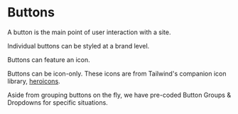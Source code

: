 

# Buttons

<Meta of={ButtonStories} />

A button is the main point of user interaction with a site.

Individual buttons can be styled at a brand level.

<Canvas of={ButtonStories.Primary} />
<Canvas of={ButtonStories.Secondary} />

Buttons can feature an icon.

<Canvas of={ButtonStories.PrimaryWithIcon} />
<Canvas of={ButtonStories.SecondaryWithIcon} />

Buttons can be icon-only. These icons are from Tailwind's companion icon library, [heroicons](https://heroicons.com/).

<Canvas of={IconButtonStories.IconOnly} />

<Title>Button Groups & Dropdowns</Title>

Aside from grouping buttons on the fly, we have pre-coded Button Groups & Dropdowns for specific situations.

<Canvas of={ButtonGroupStories.WithWords} />
<Canvas of={ButtonGroupStories.WithIcons} />
<Canvas of={DropdownGroupStories.Dropdown} story={{ height: "125px" }} />
